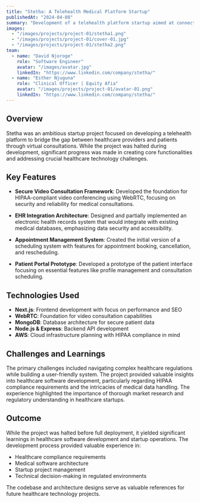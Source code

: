 ```yaml
---
title: "Stetha: A Telehealth Medical Platform Startup"
publishedAt: "2024-04-08"
summary: "Development of a telehealth platform startup aimed at connecting healthcare providers with patients through secure virtual consultations. Project was halted during development phase."
images:
  - "/images/projects/project-01/stetha1.png"
  - "/images/projects/project-01/cover-01.jpg"
  - "/images/projects/project-01/stetha2.png"
team:
  - name: "David Njoroge"
    role: "Software Engineer"
    avatar: "/images/avatar.jpg"
    linkedIn: "https://www.linkedin.com/company/stetha/"
  - name: "Esther Njuguna"
    role: "Clinical Officer | Equity Afia"
    avatar: "/images/projects/project-01/avatar-01.png"
    linkedIn: "https://www.linkedin.com/company/stetha/"
---
```


## Overview

Stetha was an ambitious startup project focused on developing a telehealth platform to bridge the gap between healthcare providers and patients through virtual consultations. While the project was halted during development, significant progress was made in creating core functionalities and addressing crucial healthcare technology challenges.

## Key Features

- **Secure Video Consultation Framework**: Developed the foundation for HIPAA-compliant video conferencing using WebRTC, focusing on security and reliability for medical consultations.

- **EHR Integration Architecture**: Designed and partially implemented an electronic health records system that would integrate with existing medical databases, emphasizing data security and accessibility.

- **Appointment Management System**: Created the initial version of a scheduling system with features for appointment booking, cancellation, and rescheduling.

- **Patient Portal Prototype**: Developed a prototype of the patient interface focusing on essential features like profile management and consultation scheduling.

## Technologies Used

- **Next.js**: Frontend development with focus on performance and SEO
- **WebRTC**: Foundation for video consultation capabilities
- **MongoDB**: Database architecture for secure patient data
- **Node.js & Express**: Backend API development
- **AWS**: Cloud infrastructure planning with HIPAA compliance in mind

## Challenges and Learnings

The primary challenges included navigating complex healthcare regulations while building a user-friendly system. The project provided valuable insights into healthcare software development, particularly regarding HIPAA compliance requirements and the intricacies of medical data handling. The experience highlighted the importance of thorough market research and regulatory understanding in healthcare startups.

## Outcome

While the project was halted before full deployment, it yielded significant learnings in healthcare software development and startup operations. The development process provided valuable experience in:
- Healthcare compliance requirements
- Medical software architecture
- Startup project management
- Technical decision-making in regulated environments

The codebase and architecture designs serve as valuable references for future healthcare technology projects.